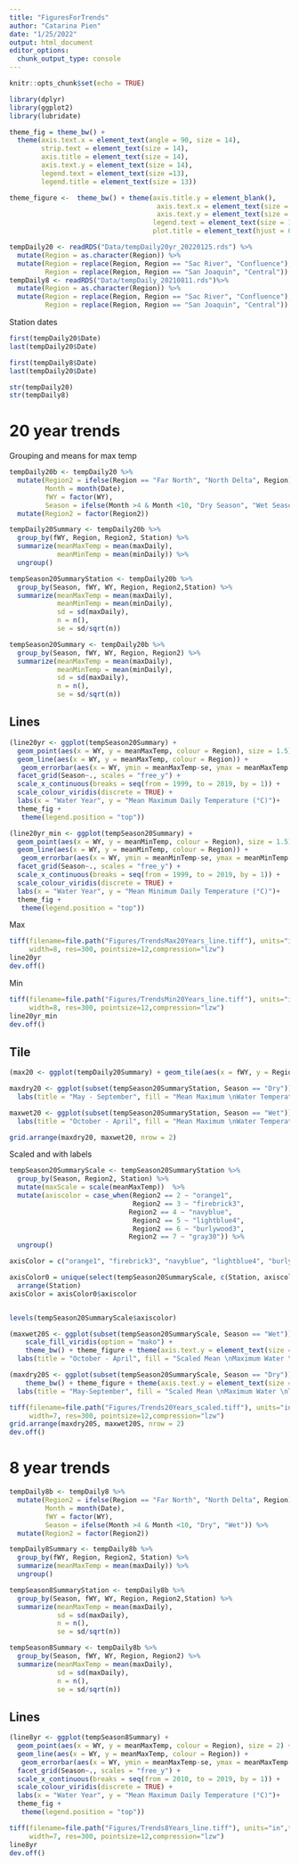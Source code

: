 ```yaml
---
title: "FiguresForTrends"
author: "Catarina Pien"
date: "1/25/2022"
output: html_document
editor_options: 
  chunk_output_type: console
---
```


```r
knitr::opts_chunk$set(echo = TRUE)
```

```r
library(dplyr)
library(ggplot2)
library(lubridate)
```

```r
theme_fig = theme_bw() + 
  theme(axis.text.x = element_text(angle = 90, size = 14),
        strip.text = element_text(size = 14),
        axis.title = element_text(size = 14),
        axis.text.y = element_text(size = 14),
        legend.text = element_text(size =13),
        legend.title = element_text(size = 13))

theme_figure <-  theme_bw() + theme(axis.title.y = element_blank(),                                 axis.title.x = element_blank(),legend.position = "right",
                                     axis.text.x = element_text(size = 10, angle= 90),
                                     axis.text.y = element_text(size = 10),
                                    legend.text = element_text(size = 12),
                                    plot.title = element_text(hjust = 0.5)) 
```

```r
tempDaily20 <- readRDS("Data/tempDaily20yr_20220125.rds") %>%
  mutate(Region = as.character(Region)) %>%
  mutate(Region = replace(Region, Region == "Sac River", "Confluence"),
         Region = replace(Region, Region == "San Joaquin", "Central"))
tempDaily8 <- readRDS("Data/tempDaily_20210811.rds")%>%
  mutate(Region = as.character(Region)) %>%
  mutate(Region = replace(Region, Region == "Sac River", "Confluence"),
         Region = replace(Region, Region == "San Joaquin", "Central"))
```

Station dates 
```r
first(tempDaily20$Date)
last(tempDaily20$Date)

first(tempDaily8$Date)
last(tempDaily20$Date)

str(tempDaily20)
str(tempDaily8)
```

# 20 year trends
Grouping and means for max temp
```r
tempDaily20b <- tempDaily20 %>%
  mutate(Region2 = ifelse(Region == "Far North", "North Delta", Region),
         Month = month(Date),
         fWY = factor(WY),
         Season = ifelse(Month >4 & Month <10, "Dry Season", "Wet Season")) %>%
  mutate(Region2 = factor(Region2))

tempDaily20Summary <- tempDaily20b %>%
  group_by(fWY, Region, Region2, Station) %>%
  summarize(meanMaxTemp = mean(maxDaily),
            meanMinTemp = mean(minDaily)) %>%
  ungroup()

tempSeason20SummaryStation <- tempDaily20b %>%
  group_by(Season, fWY, WY, Region, Region2,Station) %>%
  summarize(meanMaxTemp = mean(maxDaily),
            meanMinTemp = mean(minDaily),
            sd = sd(maxDaily),
            n = n(),
            se = sd/sqrt(n))

tempSeason20Summary <- tempDaily20b %>%
  group_by(Season, fWY, WY, Region, Region2) %>%
  summarize(meanMaxTemp = mean(maxDaily),
            meanMinTemp = mean(minDaily),
            sd = sd(maxDaily),
            n = n(),
            se = sd/sqrt(n))
```


## Lines
```r

(line20yr <- ggplot(tempSeason20Summary) + 
  geom_point(aes(x = WY, y = meanMaxTemp, colour = Region), size = 1.5) +
  geom_line(aes(x = WY, y = meanMaxTemp, colour = Region)) +
   geom_errorbar(aes(x = WY, ymin = meanMaxTemp-se, ymax = meanMaxTemp + se, width = 0.2)) +
  facet_grid(Season~., scales = "free_y") +
  scale_x_continuous(breaks = seq(from = 1999, to = 2019, by = 1)) +
  scale_colour_viridis(discrete = TRUE) +
  labs(x = "Water Year", y = "Mean Maximum Daily Temperature (°C)")+
  theme_fig +
   theme(legend.position = "top"))

(line20yr_min <- ggplot(tempSeason20Summary) + 
  geom_point(aes(x = WY, y = meanMinTemp, colour = Region), size = 1.5) +
  geom_line(aes(x = WY, y = meanMinTemp, colour = Region)) +
   geom_errorbar(aes(x = WY, ymin = meanMinTemp-se, ymax = meanMinTemp + se, width = 0.2)) +
  facet_grid(Season~., scales = "free_y") +
  scale_x_continuous(breaks = seq(from = 1999, to = 2019, by = 1)) +
  scale_colour_viridis(discrete = TRUE) +
  labs(x = "Water Year", y = "Mean Minimum Daily Temperature (°C)")+
  theme_fig +
   theme(legend.position = "top"))
```

Max
```r
tiff(filename=file.path("Figures/TrendsMax20Years_line.tiff"), units="in",type="cairo", bg="white", height=5.5, 
     width=8, res=300, pointsize=12,compression="lzw")
line20yr
dev.off()
```

Min
```r
tiff(filename=file.path("Figures/TrendsMin20Years_line.tiff"), units="in",type="cairo", bg="white", height=5.5, 
     width=8, res=300, pointsize=12,compression="lzw")
line20yr_min
dev.off()
```

## Tile 
```r
(max20 <- ggplot(tempDaily20Summary) + geom_tile(aes(x = fWY, y = Region, fill = meanMaxTemp)) + scale_fill_viridis(option = "magma")) + theme_fig

maxdry20 <- ggplot(subset(tempSeason20SummaryStation, Season == "Dry")) + geom_tile(aes(x = fWY, y = Station, fill = meanMaxTemp))  + scale_fill_viridis(option = "plasma")+
  labs(title = "May - September", fill = "Mean Maximum \nWater Temperature\n") + theme_figure

maxwet20 <- ggplot(subset(tempSeason20SummaryStation, Season == "Wet")) + geom_tile(aes(x = fWY, y = Station, fill = meanMaxTemp))  + scale_fill_viridis(option = "mako") + theme_bw() + 
  labs(title = "October - April", fill = "Mean Maximum \nWater Temperature\n") + theme_figure
```

```r
grid.arrange(maxdry20, maxwet20, nrow = 2)
```


Scaled and with labels
```r
tempSeason20SummaryScale <- tempSeason20SummaryStation %>%
  group_by(Season, Region2, Station) %>%
  mutate(maxScale = scale(meanMaxTemp))  %>%
  mutate(axiscolor = case_when(Region2 == 2 ~ "orange1",
                               Region2 == 3 ~ "firebrick3",
                              Region2 == 4 ~ "navyblue",
                               Region2 == 5 ~ "lightblue4",
                               Region2 == 6 ~ "burlywood3",
                              Region2 == 7 ~ "gray30")) %>%
  ungroup() 

axisColor = c("orange1", "firebrick3", "navyblue", "lightblue4", "burlywood3", "gray30")

axisColor0 = unique(select(tempSeason20SummaryScale, c(Station, axiscolor))) %>%
  arrange(Station)
axisColor = axisColor0$axiscolor


levels(tempSeason20SummaryScale$axiscolor)

(maxwet20S <- ggplot(subset(tempSeason20SummaryScale, Season == "Wet")) + geom_tile(aes(x = fWY, y = Station, fill = maxScale))  + 
    scale_fill_viridis(option = "mako") + 
    theme_bw() + theme_figure + theme(axis.text.y = element_text(size = 10, color = axisColor)) +
  labs(title = "October - April", fill = "Scaled Mean \nMaximum Water \nTemperature\n"))

(maxdry20S <- ggplot(subset(tempSeason20SummaryScale, Season == "Dry")) + geom_tile(aes(x = fWY, y = Station, fill = maxScale))  + scale_fill_viridis(option = "plasma") + 
    theme_bw() + theme_figure + theme(axis.text.y = element_text(size = 10, color = axisColor)) +
  labs(title = "May-September", fill = "Scaled Mean \nMaximum Water \nTemperature\n") )
```

```r
tiff(filename=file.path("Figures/Trends20Years_scaled.tiff"), units="in",type="cairo", bg="white", height=7, 
     width=7, res=300, pointsize=12,compression="lzw")
grid.arrange(maxdry20S, maxwet20S, nrow = 2)
dev.off()
```

# 8 year trends
```r
tempDaily8b <- tempDaily8 %>%
  mutate(Region2 = ifelse(Region == "Far North", "North Delta", Region),
         Month = month(Date),
         fWY = factor(WY),
         Season = ifelse(Month >4 & Month <10, "Dry", "Wet")) %>%
  mutate(Region2 = factor(Region2))

tempDaily8Summary <- tempDaily8b %>%
  group_by(fWY, Region, Region2, Station) %>%
  summarize(meanMaxTemp = mean(maxDaily)) %>%
  ungroup()

tempSeason8SummaryStation <- tempDaily8b %>%
  group_by(Season, fWY, WY, Region, Region2,Station) %>%
  summarize(meanMaxTemp = mean(maxDaily),
            sd = sd(maxDaily),
            n = n(),
            se = sd/sqrt(n))

tempSeason8Summary <- tempDaily8b %>%
  group_by(Season, fWY, WY, Region, Region2) %>%
  summarize(meanMaxTemp = mean(maxDaily),
            sd = sd(maxDaily),
            n = n(),
            se = sd/sqrt(n))
```

## Lines
```r
(line8yr <- ggplot(tempSeason8Summary) + 
  geom_point(aes(x = WY, y = meanMaxTemp, colour = Region), size = 2) +
  geom_line(aes(x = WY, y = meanMaxTemp, colour = Region)) +
   geom_errorbar(aes(x = WY, ymin = meanMaxTemp-se, ymax = meanMaxTemp + se, width = 0.2)) +
  facet_grid(Season~., scales = "free_y") +
  scale_x_continuous(breaks = seq(from = 2010, to = 2019, by = 1)) +
  scale_colour_viridis(discrete = TRUE) +
  labs(x = "Water Year", y = "Mean Maximum Daily Temperature (°C)")+
  theme_fig +
   theme(legend.position = "top"))
```

```r
tiff(filename=file.path("Figures/Trends8Years_line.tiff"), units="in",type="cairo", bg="white", height=5.5, 
     width=7, res=300, pointsize=12,compression="lzw")
line8yr
dev.off()
```


